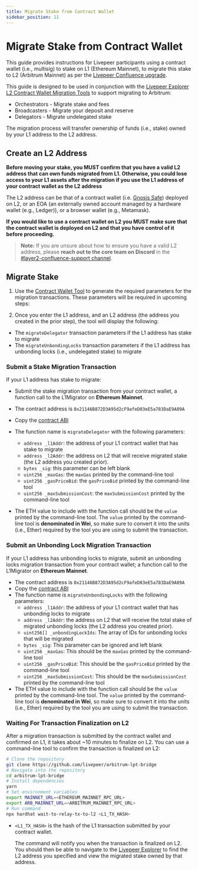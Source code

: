 ---
title: Migrate Stake from Contract Wallet
sidebar_position: 11
---

# Migrate Stake from Contract Wallet

This guide provides instructions for Livepeer participants using a contract wallet (i.e., multisig) to stake on L1 (Ethereum Mainnet), to migrate this stake to L2 (Arbitrum Mainnet) as per the [Livepeer Confluence upgrade](https://medium.com/livepeer-blog/the-confluence-upgrade-is-live-3b6b342ea71e).

This guide is designed to be used in conjunction with the [Livepeer Explorer L2 Contract Wallet Migration Tools](https://explorer.livepeer.org/migrate) to support migrating to Arbitrum:

- Orchestrators - Migrate stake and fees
- Broadcasters - Migrate your deposit and reserve
- Delegators - Migrate undelegated stake

The migration process will transfer ownership of funds (i.e., stake) owned by your L1 address to the L2 address.

## Create an L2 Address

**Before moving your stake, you MUST confirm that you have a valid L2 address that can own funds migrated from L1. Otherwise, you could lose access to your L1 assets after the migration if you use the L1 address of your contract wallet as the L2 address**

The L2 address can be that of a contract wallet (i.e. [Gnosis Safe](https://gnosis-safe.io/)) deployed on L2, or an EOA (an externally owned account managed by a hardware wallet (e.g., Ledger)), or a browser wallet (e.g., Metamask).

**If you would like to use a contract wallet on L2 you MUST make sure that the contract wallet is deployed on L2 and that you have control of it before proceeding.**

> **Note:** If you are unsure about how to ensure you have a valid L2 address, please **reach out to the core team on Discord** in the [#layer2-confluence-support channel](https://discord.gg/5eQ3YfK2a8).

## Migrate Stake

1. Use the [Contract Wallet Tool](https://explorer.livepeer.org/migrate/delegator/contract-wallet-tool) to generate the required parameters for the migration transactions. These parameters will be required in upcoming steps:

1. Once you enter the L1 address, and an L2 address (the address you created in the prior step), the tool will display the following:

- The `migrateDelegator` transaction parameters if the L1 address has stake to migrate
- The `migrateUnbondingLocks` transaction parameters if the L1 address has unbonding locks (i.e., undelegated stake) to migrate

### Submit a Stake Migration Transaction

If your L1 address has stake to migrate:

- Submit the stake migration transaction from your contract wallet, a function call to the L1Migrator on **Ethereum Mainnet**.

- The contract address is `0x21146B872D3A95d2cF9afeD03eE5a783DaE9A89A`
- Copy the [contract ABI](https://etherscan.io/address/0x21146B872D3A95d2cF9afeD03eE5a783DaE9A89A#code)
- The function name is `migrateDelegator` with the following parameters:
  - `address _l1Addr`: the address of your L1 contract wallet that has stake to migrate
  - `address _l2Addr`: the address on L2 that will receive migrated stake (the L2 address you created prior).
  - `bytes _sig`: this parameter can be left blank
  - `uint256 _maxGas`: the `maxGas` printed by the command-line tool
  - `uint256 _gasPriceBid`: the `gasPriceBid` printed by the command-line tool
  - `uint256 _maxSubmissionCost`: the `maxSubmissionCost` printed by the command-line tool
- The ETH value to include with the function call should be the `value` printed by the command-line tool. The `value` printed by the command-line tool is **denominated in Wei**, so make sure to convert it into the units (i.e., Ether) required by the tool you are using to submit the transaction.

### Submit an Unbonding Lock Migration Transaction

If your L1 address has unbonding locks to migrate, submit an unbonding locks migration transaction from your contract wallet; a function call to the L1Migrator on **Ethereum Mainnet**.

- The contract address is `0x21146B872D3A95d2cF9afeD03eE5a783DaE9A89A`
- Copy the [contract ABI](https://etherscan.io/address/0x21146B872D3A95d2cF9afeD03eE5a783DaE9A89A#code)
- The function name is `migrateUnbondingLocks` with the following parameters:
  - `address _l1Addr`: the address of your L1 contract wallet that has unbonding locks to migrate
  - `address _l2Addr`: the address on L2 that will receive the total stake of migrated unbonding locks (the L2 address you created prior).
  - `uint256[] _unbondingLockIds`: The array of IDs for unbonding locks that will be migrated
  - `bytes _sig`: This parameter can be ignored and left blank
  - `uint256 _maxGas`: This should be the `maxGas` printed by the command-line tool
  - `uint256 _gasPriceBid`: This should be the `gasPriceBid` printed by the command-line tool
  - `uint256 _maxSubmissionCost`: This should be the `maxSubmissionCost` printed by the command-line tool
- The ETH value to include with the function call should be the `value` printed by the command-line tool. The `value` printed by the command-line tool is **denominated in Wei**, so make sure to convert it into the units (i.e., Ether) required by the tool you are using to submit the transaction.

### Waiting For Transaction Finalization on L2

After a migration transaction is submitted by the contract wallet and confirmed on L1, it takes about ~10 minutes to finalize on L2. You can use a command-line tool to confirm the transaction is finalized on L2:

```bash
# Clone the repository
git clone https://github.com/livepeer/arbitrum-lpt-bridge
# Navigate into the repository
cd arbitrum-lpt-bridge
# Install dependencies
yarn
# Set environment variables
export MAINNET_URL=<ETHEREUM_MAINNET_RPC_URL>
export ARB_MAINNET_URL=<ARBITRUM_MAINNET_RPC_URL>
# Run command
npx hardhat wait-to-relay-tx-to-l2 <L1_TX_HASH>
```

- `<L1_TX_HASH>` is the hash of the L1 transaction submitted by your contract wallet.

  The command will notify you when the transaction is finalized on L2.
  You should then be able to navigate to the [Livepeer Explorer](https://explorer.livepeer.org/) to find the L2 address you specified and view the migrated stake owned by that address.
